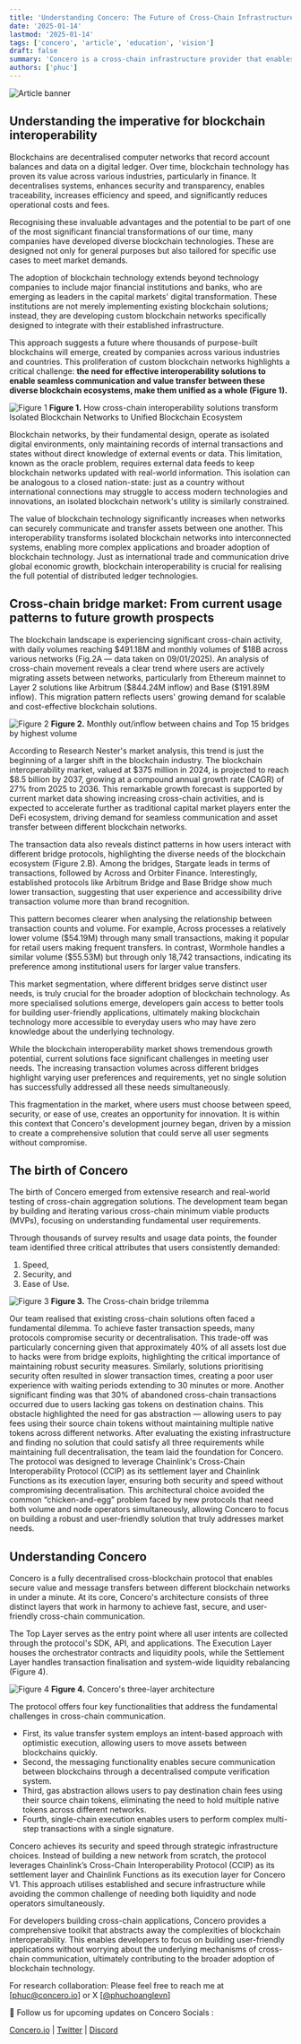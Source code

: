 ```yaml
---
title: 'Understanding Concero: The Future of Cross-Chain Infrastructure'
date: '2025-01-14'
lastmod: '2025-01-14'
tags: ['concero', 'article', 'education', 'vision']
draft: false
summary: 'Concero is a cross-chain infrastructure provider that enables seamless interoperability between different blockchain networks.'
authors: ['phuc']
---
```


![Article banner](/static/images/concero/article/understanding-concero-future-cross-chain/banner.webp)

## Understanding the imperative for blockchain interoperability

Blockchains are decentralised computer networks that record account balances and data on a digital ledger. Over time, blockchain technology has proven its value across various industries, particularly in finance. It decentralises systems, enhances security and transparency, enables traceability, increases efficiency and speed, and significantly reduces operational costs and fees.

Recognising these invaluable advantages and the potential to be part of one of the most significant financial transformations of our time, many companies have developed diverse blockchain technologies. These are designed not only for general purposes but also tailored for specific use cases to meet market demands.

The adoption of blockchain technology extends beyond technology companies to include major financial institutions and banks, who are emerging as leaders in the capital markets' digital transformation. These institutions are not merely implementing existing blockchain solutions; instead, they are developing custom blockchain networks specifically designed to integrate with their established infrastructure.

This approach suggests a future where thousands of purpose-built blockchains will emerge, created by companies across various industries and countries. This proliferation of custom blockchain networks highlights a critical challenge: **the need for effective interoperability solutions to enable seamless communication and value transfer between these diverse blockchain ecosystems, make them unified as a whole (Figure 1).**

![Figure 1](/static/images/concero/article/understanding-concero-future-cross-chain/fig1.webp)
**Figure 1.** How cross-chain interoperability solutions transform Isolated Blockchain Networks to Unified Blockchain Ecosystem

Blockchain networks, by their fundamental design, operate as isolated digital environments, only maintaining records of internal transactions and states without direct knowledge of external events or data. This limitation, known as the oracle problem, requires external data feeds to keep blockchain networks updated with real-world information. This isolation can be analogous to a closed nation-state: just as a country without international connections may struggle to access modern technologies and innovations, an isolated blockchain network's utility is similarly constrained.

The value of blockchain technology significantly increases when networks can securely communicate and transfer assets between one another. This interoperability transforms isolated blockchain networks into interconnected systems, enabling more complex applications and broader adoption of blockchain technology. Just as international trade and communication drive global economic growth, blockchain interoperability is crucial for realising the full potential of distributed ledger technologies.

## Cross-chain bridge market: From current usage patterns to future growth prospects

The blockchain landscape is experiencing significant cross-chain activity, with daily volumes reaching \$491.18M and monthly volumes of \$18B across various networks (Fig.2A — data taken on 09/01/2025). An analysis of cross-chain movement reveals a clear trend where users are actively migrating assets between networks, particularly from Ethereum mainnet to Layer 2 solutions like Arbitrum (\$844.24M inflow) and Base (\$191.89M inflow). This migration pattern reflects users' growing demand for scalable and cost-effective blockchain solutions.

![Figure 2](/static/images/concero/article/understanding-concero-future-cross-chain/fig2.webp)
**Figure 2.** Monthly out/inflow between chains and Top 15 bridges by highest volume

According to Research Nester's market analysis, this trend is just the beginning of a larger shift in the blockchain industry. The blockchain interoperability market, valued at \$375 million in 2024, is projected to reach \$8.5 billion by 2037, growing at a compound annual growth rate (CAGR) of 27% from 2025 to 2036. This remarkable growth forecast is supported by current market data showing increasing cross-chain activities, and is expected to accelerate further as traditional capital market players enter the DeFi ecosystem, driving demand for seamless communication and asset transfer between different blockchain networks.

The transaction data also reveals distinct patterns in how users interact with different bridge protocols, highlighting the diverse needs of the blockchain ecosystem (Figure 2.B). Among the bridges, Stargate leads in terms of transactions, followed by Across and Orbiter Finance. Interestingly, established protocols like Arbitrum Bridge and Base Bridge show much lower transaction, suggesting that user experience and accessibility drive transaction volume more than brand recognition.

This pattern becomes clearer when analysing the relationship between transaction counts and volume. For example, Across processes a relatively lower volume (\$54.19M) through many small transactions, making it popular for retail users making frequent transfers. In contrast, Wormhole handles a similar volume (\$55.53M) but through only 18,742 transactions, indicating its preference among institutional users for larger value transfers.

This market segmentation, where different bridges serve distinct user needs, is truly crucial for the broader adoption of blockchain technology. As more specialised solutions emerge, developers gain access to better tools for building user-friendly applications, ultimately making blockchain technology more accessible to everyday users who may have zero knowledge about the underlying technology.

While the blockchain interoperability market shows tremendous growth potential, current solutions face significant challenges in meeting user needs. The increasing transaction volumes across different bridges highlight varying user preferences and requirements, yet no single solution has successfully addressed all these needs simultaneously.

This fragmentation in the market, where users must choose between speed, security, or ease of use, creates an opportunity for innovation. It is within this context that Concero's development journey began, driven by a mission to create a comprehensive solution that could serve all user segments without compromise.

## The birth of Concero

The birth of Concero emerged from extensive research and real-world testing of cross-chain aggregation solutions. The development team began by building and iterating various cross-chain minimum viable products (MVPs), focusing on understanding fundamental user requirements.

Through thousands of survey results and usage data points, the founder team identified three critical attributes that users consistently demanded:

1. Speed,
2. Security, and
3. Ease of Use.

![Figure 3](/static/images/concero/article/understanding-concero-future-cross-chain/fig3.webp)
**Figure 3.** The Cross-chain bridge trilemma

Our team realised that existing cross-chain solutions often faced a fundamental dilemma. To achieve faster transaction speeds, many protocols compromise security or decentralisation. This trade-off was particularly concerning given that approximately 40% of all assets lost due to hacks were from bridge exploits, highlighting the critical importance of maintaining robust security measures. Similarly, solutions prioritising security often resulted in slower transaction times, creating a poor user experience with waiting periods extending to 30 minutes or more. Another significant finding was that 30% of abandoned cross-chain transactions occurred due to users lacking gas tokens on destination chains. This obstacle highlighted the need for gas abstraction — allowing users to pay fees using their source chain tokens without maintaining multiple native tokens across different networks. After evaluating the existing infrastructure and finding no solution that could satisfy all three requirements while maintaining full decentralisation, the team laid the foundation for Concero. The protocol was designed to leverage Chainlink's Cross-Chain Interoperability Protocol (CCIP) as its settlement layer and Chainlink Functions as its execution layer, ensuring both security and speed without compromising decentralisation. This architectural choice avoided the common “chicken-and-egg” problem faced by new protocols that need both volume and node operators simultaneously, allowing Concero to focus on building a robust and user-friendly solution that truly addresses market needs.

## Understanding Concero

Concero is a fully decentralised cross-blockchain protocol that enables secure value and message transfers between different blockchain networks in under a minute. At its core, Concero's architecture consists of three distinct layers that work in harmony to achieve fast, secure, and user-friendly cross-chain communication.

The Top Layer serves as the entry point where all user intents are collected through the protocol's SDK, API, and applications. The Execution Layer houses the orchestrator contracts and liquidity pools, while the Settlement Layer handles transaction finalisation and system-wide liquidity rebalancing (Figure 4).

![Figure 4](/static/images/concero/article/understanding-concero-future-cross-chain/fig4.webp)
**Figure 4.** Concero's three-layer architecture

The protocol offers four key functionalities that address the fundamental challenges in cross-chain communication.

- First, its value transfer system employs an intent-based approach with optimistic execution, allowing users to move assets between blockchains quickly.
- Second, the messaging functionality enables secure communication between blockchains through a decentralised compute verification system.
- Third, gas abstraction allows users to pay destination chain fees using their source chain tokens, eliminating the need to hold multiple native tokens across different networks.
- Fourth, single-chain execution enables users to perform complex multi-step transactions with a single signature.

Concero achieves its security and speed through strategic infrastructure choices. Instead of building a new network from scratch, the protocol leverages Chainlink’s Cross-Chain Interoperability Protocol (CCIP) as its settlement layer and Chainlink Functions as its execution layer for Concero V1. This approach utilises established and secure infrastructure while avoiding the common challenge of needing both liquidity and node operators simultaneously.

For developers building cross-chain applications, Concero provides a comprehensive toolkit that abstracts away the complexities of blockchain interoperability. This enables developers to focus on building user-friendly applications without worrying about the underlying mechanisms of cross-chain communication, ultimately contributing to the broader adoption of blockchain technology.

For research collaboration: Please feel free to reach me at [phuc@concero.io] or X [[@phuchoanglevn](https://x.com/phuchoanglevn)]

🤝 Follow us for upcoming updates on Concero Socials :

[Concero.io](https://concero.io) | [Twitter](https://x.com/concero_io) | [Discord](https://discord.gg/concero)